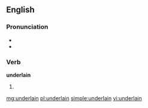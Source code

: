 ==English==

===Pronunciation===
* {{IPA|/ʌndəɻˈleɪn/}}
* {{rhymes|eɪn}}

===Verb===
'''underlain'''

# {{past participle of| to [[underlie]]}}

[[mg:underlain]]
[[pl:underlain]]
[[simple:underlain]]
[[vi:underlain]]